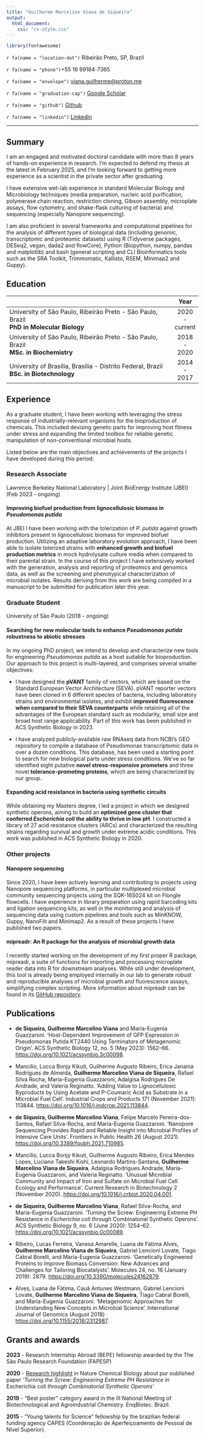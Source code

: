 ```yaml
---
title: "Guilherme Marcelino Viana de Siqueira"
output:
  html_document:
    css: "cv-style.css"
---
```


```r
library(fontawesome)
```

<div class="neat-icons">

<p>`r fa(name = "location-dot")` Ribeirão Preto, SP, Brazil</p>

<p>`r fa(name = "phone")`+55 16 99184-7365</p>

<p>`r fa(name = "envelope")` [viana.guilherme\@proton.me](mailto:guiviana@proton.me){.email}</p>

<p>`r fa(name = "graduation-cap")` [Google Scholar](https://scholar.google.com.br/citations?user=m-KrmPEAAAAJ&hl=en%3EScholar)</p>

<p>`r fa(name = "github")` [Github](https://github.com/viana-guilherme)</p>

<p>

`r fa(name = "linkedin")` [Linkedin](https://www.linkedin.com/in/guilheviana/)

</div>

<hr class="pretty-hr">

## Summary

I am an engaged and motivated doctoral candidate with more than 8 years of hands-on experience in research. I'm expected to defend my thesis at the latest in February 2025, and I'm looking forward to getting more experience as a scientist in the private sector after graduating.

I have extensive wet-lab experience in standard Molecular Biology and Microbiology techniques (media preparation, nucleic acid purification, polymerase chain reaction, restriction cloning, Gibson assembly, microplate assays, flow cytometry, and shake-flask culturing of bacteria) and sequencing (especially Nanopore sequencing).

I am also proficient in several frameworks and computational pipelines for the analysis of different types of biological data (including genomic, transcriptomic and proteomic datasets) using R (Tidyverse packages, DESeq2, vegan, dada2 and flowCore), Python (Biopython, numpy, pandas and matplotlib) and bash (general scripting and CLI Bioinformatics tools such as the SRA Toolkit, Trimmomatic, Kallisto, RSEM, Minimap2 and Guppy).

## Education

|                                                                                                                |      Year      |
|:---------------------------------------------------------------------------------------------------------------|:--------------:|
| <subtle>University of São Paulo, Ribeirão Preto - São Paulo, Brazil</subtle> <br> **PhD in Molecular Biology** | 2020 - current |
| <subtle>University of São Paulo, Ribeirão Preto - São Paulo, Brazil</subtle> <br> **MSc. in Biochemistry**     |  2018 - 2020   |
| <subtle>University of Brasília, Brasília - Distrito Federal, Brazil</subtle> <br> **BSc. in Biotechnology**    |  2014 - 2017   |

## Experience

As a graduate student, I have been working with leveraging the stress response of industrially-relevant organisms for the bioproduction of chemicals. This included devising genetic parts for improving host fitness under stress and expanding the limited toolbox for reliable genetic manipulation of non-conventional microbial hosts.

Listed below are the main objectives and achievements of the projects I have developed during this period:

### Research Associate

<subtle>Lawrence Berkeley National Laboratory \| Joint BioEnergy Institute (JBEI) (Feb 2023 - ongoing)</subtle>

#### Improving biofuel production from lignocellulosic biomass in *Pseudomonas putida*

At JBEI I have been working with the tolerization of *P. putida* against growth inhibitors present in lignocellulosic biomass for improved biofuel production. Utilizing an adaptive laboratory evolution approach, I have been able to isolate tolerized strains with **enhanced growth and biofuel production metrics** in mock hydrolysate culture media when compared to their parental strain. In the course of this project I have extensively worked with the generation, analysis and reporting of proteomics and genomics data, as well as the screening and phenotypical characterization of microbial isolates. Results deriving from this work are being compiled in a manuscript to be submitted for publication later this year.

### Graduate Student

<subtle>University of São Paulo (2018 - ongoing)</subtle>

#### Searching for new molecular tools to enhance *Pseudomonas putida* robustness to abiotic stresses

In my ongoing PhD project, we intend to develop and characterize new tools for engineering *Pseudomonas putida* as a host suitable for bioproduction. Our approach to this project is multi-layered, and comprises several smaller objectives:

-   I have designed the **pVANT** family of vectors, which are based on the Standard European Vector Architecture (SEVA). pVANT reporter vectors have been cloned in 6 different species of bacteria, including laboratory strains and environmental isolates, and exhibit **improved fluorescence when compared to their SEVA counterparts** while retaining all of the advantages of the European standard such as modularity, small size and broad host range applicability. Part of this work has been published in ACS Synthetic Biology in 2023.

-   I have analyzed publicly-available raw RNAseq data from NCBI's GEO repository to compile a database of Pseudomonas transcriptomic data in over a dozen conditions. This database, has been used a starting point to search for new biological parts under stress conditions. We've so far identified eight putative **novel stress-responsive promoters** and three novel **tolerance-promoting proteins**, which are being characterized by our group.

#### Expanding acid resistance in bacteria using synthetic circuits

While obtaining my Masters degree, I led a project in which we designed synthetic operons, aiming to build an **optimized gene cluster that conferred *Escherichia coli* the ability to thrive in low pH**. I constructed a library of 27 acid resistance clusters (ARCs) and characterized the resulting strains regarding survival and growth under extreme acidic conditions. This work was published in ACS Synthetic Biology in 2020.

### Other projects

#### Nanopore sequencing

Since 2020, I have been actively learning and contributing to projects using Nanopore sequencing platforms, in particular multiplexed microbial community sequencing projects using the SQK-16S024 kit on Flongle flowcells. I have experience in library preparation using rapid barcoding kits and ligation sequencing kits, as well in the monitoring and analysis of sequencing data using custom pipelines and tools such as MinKNOW, Guppy, NanoFilt and Minimap2. As a result of these projects I have published two papers.

#### mipreadr: An R package for the analysis of microbial growth data

I recently started working on the development of my first proper R package, mipreadr, a suite of functions for importing and processing microplate reader data into R for downstream analyses. While still under development, this tool is already being employed internally in our lab to generate robust and reproducible analyses of microbial growth and fluorescence assays, simplifying complex scripting. More information about mipreadr can be found in its [GitHub repository](https://github.com/viana-guilherme/mipreadr).

## Publications

-   **de Siqueira, Guilherme Marcelino Viana** and María-Eugenia Guazzaroni. 'Host-Dependent Improvement of GFP Expression in Pseudomonas Putida KT2440 Using Terminators of Metagenomic Origin'. ACS Synthetic Biology 12, no. 5 (May 2023): 1562--66. <https://doi.org/10.1021/acssynbio.3c00098>.

-   Mancilio, Lucca Bonjy Kikuti, Guilherme Augusto Ribeiro, Erica Janaina Rodrigues de Almeida, **Guilherme Marcelino Viana de Siqueira**, Rafael Silva Rocha, María-Eugenia Guazzaroni, Adalgisa Rodrigues De Andrade, and Valeria Reginatto. 'Adding Value to Lignocellulosic Byproducts by Using Acetate and P-Coumaric Acid as Substrate in a Microbial Fuel Cell'. Industrial Crops and Products 171 (November 2021): 113844. <https://doi.org/10.1016/j.indcrop.2021.113844>.

-   **de Siqueira, Guilherme Marcelino Viana**, Felipe Marcelo Pereira-dos-Santos, Rafael Silva-Rocha, and Maria-Eugenia Guazzaroni. 'Nanopore Sequencing Provides Rapid and Reliable Insight into Microbial Profiles of Intensive Care Units'. Frontiers in Public Health 26 (August 2021). <https://doi.org/10.3389/fpubh.2021.710985>.

-   Mancílio, Lucca Bonjy Kikuti, Guilherme Augusto Ribeiro, Erica Mendes Lopes, Luciano Takeshi Kishi, Leonardo Martins-Santana, **Guilherme Marcelino Viana de Siqueira**, Adalgisa Rodrigues Andrade, María-Eugenia Guazzaroni, and Valeria Reginatto. 'Unusual Microbial Community and Impact of Iron and Sulfate on Microbial Fuel Cell Ecology and Performance'. Current Research in Biotechnology 2 (November 2020). <https://doi.org/10.1016/j.crbiot.2020.04.001>.

-   **de Siqueira, Guilherme Marcelino Viana**, Rafael Silva-Rocha, and María-Eugenia Guazzaroni. 'Turning the Screw: Engineering Extreme PH Resistance in *Escherichia coli* through Combinatorial Synthetic Operons'. ACS Synthetic Biology 9, no. 6 (June 2020): 1254--62. <https://doi.org/10.1021/acssynbio.0c00089>.

-   Ribeiro, Lucas Ferreira, Vanesa Amarelle, Luana de Fátima Alves, **Guilherme Marcelino Viana de Siqueira**, Gabriel Lencioni Lovate, Tiago Cabral Borelli, and María-Eugenia Guazzaroni. 'Genetically Engineered Proteins to Improve Biomass Conversion: New Advances and Challenges for Tailoring Biocatalysts'. Molecules 24, no. 16 (January 2019): 2879. <https://doi.org/10.3390/molecules24162879>.

-   Alves, Luana de Fátima, Cauã Antunes Westmann, Gabriel Lencioni Lovate, **Guilherme Marcelino Viana de Siqueira**, Tiago Cabral Borelli, and María-Eugenia Guazzaroni. 'Metagenomic Approaches for Understanding New Concepts in Microbial Science'. International Journal of Genomics (August 2018) <https://doi.org/10.1155/2018/2312987>.

## Grants and awards

**2023** - Research Internship Abroad (BEPE) fellowship awarded by the The São Paulo Research Foundation (FAPESP)

**2020** - [Research highlight](https://www.nature.com/articles/s41589-020-0580-3) in Nature Chemical Biology about pur oublished paper *'Turning the Screw: Engineering Extreme PH Resistance in* Escherichia coli *through Combinatorial Synthetic Operons'*

**2019** - "Best poster" category award in the III National Meeting of Biotechnological and Agroindustrial Chemistry. EnqBiotec. Brazil.

**2015** - "Young talents for Science" fellowship by the brazilian federal funding agency CAPES (Coordenação de Aperfeiçoamento de Pessoal de Nível Superior).
